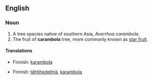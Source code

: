{{wikipedia}}
==English==

===Noun===
{{en-noun}}

# A tree species native of southern Asia, ''Averrhoa carambola''.
# The fruit of '''carambola''' tree, more commonly known as [[star fruit]].

====Translations====
{{trans-top|tree}}
*Finnish: [[karambola]]
{{trans-mid}}
{{trans-bottom}}

{{trans-top|fruit}}
*Finnish: [[tähtihedelmä]], [[karambola]]
{{trans-mid}}
{{trans-bottom}}